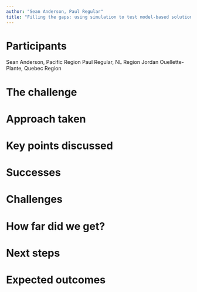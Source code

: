 ```yaml
---
author: "Sean Anderson, Paul Regular"
title: "Filling the gaps: using simulation to test model-based solutions to survey problems"
---
```


# Participants

Sean Anderson, Pacific Region
Paul Regular, NL Region
Jordan Ouellette-Plante, Quebec Region

# The challenge

# Approach taken

# Key points discussed

# Successes

# Challenges

# How far did we get?

# Next steps

# Expected outcomes
